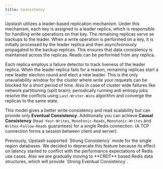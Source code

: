 ```yaml
---
title: Consistency
---
```


Upstash utilizes a leader-based replication mechanism. Under this mechanism,
each key is assigned to a leader replica, which is responsible for handling
write operations on that key. The remaining replicas serve as backups to the
leader. When a write operation is performed on a key, it is initially processed
by the leader replica and then asynchronously propagated to the backup replicas.
This ensures that data consistency is maintained across the replicas. Reads can
be performed from any replica.

Each replica employs a failure detector to track liveness of the leader replica.
When the leader replica fails for a reason, remaining replicas start a new
leader election round and elect a new leader. This is the only unavailability
window for the cluster where _write_ your requests can be blocked for a short
period of time. Also in case of cluster wide failures like network partitioning
(split brain); periodically running anti entropy jobs resolve the conflicts
using `Last-Writer-Wins` algorithm and converge the replicas to the same state.

This model gives a better write consistency and read scalability but can provide
only **Eventual Consistency**. Additionally you can achieve **Causal
Consistency** (`Read-Your-Writes`, `Monotonic-Reads`, `Monotonic-Writes` and
`Writes-Follow-Reads` guarantees) for a single Redis connection. (A TCP
connection forms a session between client and server).

<Note>
    Previously, Upstash supported `Strong Consistency` mode for the single
    region databases. We decided to deprecate this feature because its effect on
    latency started to conflict with the performance expectations of Redis use
    cases. Also we are gradually moving to **CRDT** based Redis data structures,
    which will provide `Strong Eventual Consistency`.
</Note>
